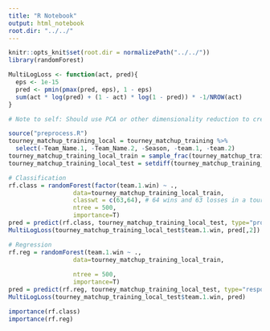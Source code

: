 ```yaml
---
title: "R Notebook"
output: html_notebook
root.dir: "../../"
---
```


```r
knitr::opts_knit$set(root.dir = normalizePath("../../"))
library(randomForest)
```

```r
MultiLogLoss <- function(act, pred){
  eps <- 1e-15
  pred <- pmin(pmax(pred, eps), 1 - eps)
  sum(act * log(pred) + (1 - act) * log(1 - pred)) * -1/NROW(act)
}

# Note to self: Should use PCA or other dimensionality reduction to create some features.

source("preprocess.R")
tourney_matchup_training_local = tourney_matchup_training %>%
  select(-Team_Name.1, -Team_Name.2, -Season, -team.1, -team.2)
tourney_matchup_training_local_train = sample_frac(tourney_matchup_training_local, 0.8)
tourney_matchup_training_local_test = setdiff(tourney_matchup_training_local, tourney_matchup_training_local_train)
```

```r
# Classification
rf.class = randomForest(factor(team.1.win) ~ .,
                  data=tourney_matchup_training_local_train,
                  classwt = c(63,64), # 64 wins and 63 losses in a tournament
                  ntree = 500,
                  importance=T)
pred = predict(rf.class, tourney_matchup_training_local_test, type="prob")
MultiLogLoss(tourney_matchup_training_local_test$team.1.win, pred[,2])

# Regression
rf.reg = randomForest(team.1.win ~ .,
                  data=tourney_matchup_training_local_train,
                  
                  ntree = 500,
                  importance=T)
pred = predict(rf.reg, tourney_matchup_training_local_test, type="response")
MultiLogLoss(tourney_matchup_training_local_test$team.1.win, pred)

importance(rf.class)
importance(rf.reg)
```

